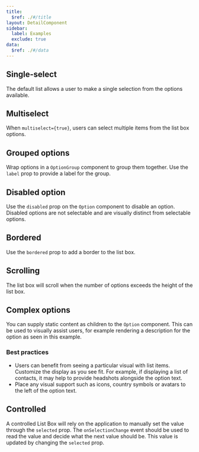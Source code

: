 ```yaml
---
title:
  $ref: ./#/title
layout: DetailComponent
sidebar:
  label: Examples
  exclude: true
data:
  $ref: ./#/data
---
```


<LivePreviewControls>
<LivePreview componentName="list-box" exampleName="SingleSelect">

## Single-select

The default list allows a user to make a single selection from the options available.

</LivePreview>

<LivePreview componentName="list-box" exampleName="Multiselect">

## Multiselect

When `multiselect={true}`, users can select multiple items from the list box options.

</LivePreview>

<LivePreview componentName="list-box" exampleName="GroupedOptions">

## Grouped options

Wrap options in a `OptionGroup` component to group them together. Use the `label` prop to provide a label for the group.

</LivePreview>

<LivePreview componentName="list-box" exampleName="DisabledOption">

## Disabled option

Use the `disabled` prop on the `Option` component to disable an option. Disabled options are not selectable and are visually distinct from selectable options.

</LivePreview>

<LivePreview componentName="list-box" exampleName="Bordered">

## Bordered

Use the `bordered` prop to add a border to the list box.

</LivePreview>

<LivePreview componentName="list-box" exampleName="Scrolling">

## Scrolling

The list box will scroll when the number of options exceeds the height of the list box.

</LivePreview>

<LivePreview componentName="list-box" exampleName="ComplexOptions">

## Complex options

You can supply static content as children to the `Option` component. This can be used to visually assist users, for example rendering a description for the option as seen in this example.

### Best practices

- Users can benefit from seeing a particular visual with list items. Customize the display as you see fit. For example, if displaying a list of contacts, it may help to provide headshots alongside the option text.
- Place any visual support such as icons, country symbols or avatars to the left of the option text.

</LivePreview>

<LivePreview componentName="list-box" exampleName="Controlled" >

## Controlled

A controlled List Box will rely on the application to manually set the value through the `selected` prop. The `onSelectionChange` event should be used to read the value and decide what the next value should be. This value is updated by changing the `selected` prop.

</LivePreview>
</LivePreviewControls>
